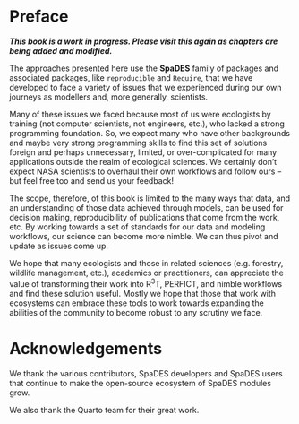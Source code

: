 # Preface {.unnumbered}

***This book is a work in progress. Please visit this again as chapters
are being added and modified.***

The approaches presented here use the **SpaDES** family of packages and
associated packages, like `reproducible` and `Require`, that we have
developed to face a variety of issues that we experienced during our own
journeys as modellers and, more generally, scientists.

Many of these issues we faced because most of us were ecologists by
training (not computer scientists, not engineers, etc.), who lacked a
strong programming foundation. So, we expect many who have other
backgrounds and maybe very strong programming skills to find this set of
solutions foreign and perhaps unnecessary, limited, or over-complicated
for many applications outside the realm of ecological sciences. We
certainly don't expect NASA scientists to overhaul their own workflows
and follow ours -- but feel free too and send us your feedback!

The scope, therefore, of this book is limited to the many ways that
data, and an understanding of those data achieved through models, can be
used for decision making, reproducibility of publications that come from
the work, etc. By working towards a set of standards for our data and
modeling workflows, our science can become more nimble. We can thus
pivot and update as issues come up.

We hope that many ecologists and those in related sciences (e.g.
forestry, wildlife management, etc.), academics or practitioners, can
appreciate the value of transforming their work into R^3^T, PERFICT, and
nimble workflows and find these solution useful. Mostly we hope that
those that work with ecosystems can embrace these tools to work
towards expanding the abilities of the community 
to become robust to any scrutiny we face.

# Acknowledgements {.unnumbered}

We thank the various contributors, SpaDES developers and SpaDES users
that continue to make the open-source ecosystem of SpaDES modules grow.

We also thank the Quarto team for their great work.
